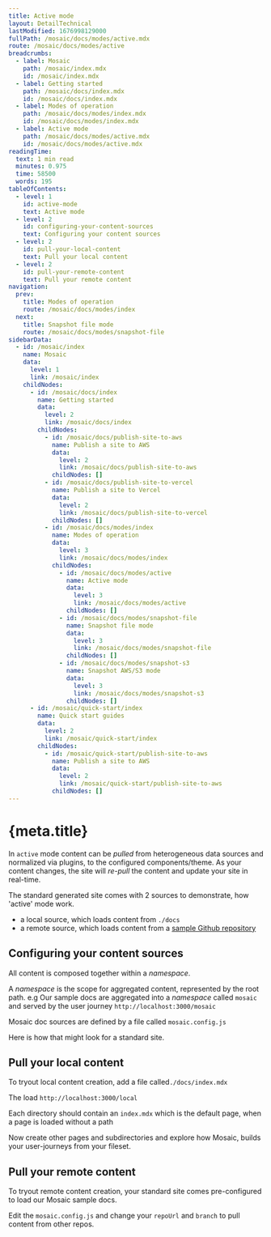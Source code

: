 ```yaml
---
title: Active mode
layout: DetailTechnical
lastModified: 1676998129000
fullPath: /mosaic/docs/modes/active.mdx
route: /mosaic/docs/modes/active
breadcrumbs:
  - label: Mosaic
    path: /mosaic/index.mdx
    id: /mosaic/index.mdx
  - label: Getting started
    path: /mosaic/docs/index.mdx
    id: /mosaic/docs/index.mdx
  - label: Modes of operation
    path: /mosaic/docs/modes/index.mdx
    id: /mosaic/docs/modes/index.mdx
  - label: Active mode
    path: /mosaic/docs/modes/active.mdx
    id: /mosaic/docs/modes/active.mdx
readingTime:
  text: 1 min read
  minutes: 0.975
  time: 58500
  words: 195
tableOfContents:
  - level: 1
    id: active-mode
    text: Active mode
  - level: 2
    id: configuring-your-content-sources
    text: Configuring your content sources
  - level: 2
    id: pull-your-local-content
    text: Pull your local content
  - level: 2
    id: pull-your-remote-content
    text: Pull your remote content
navigation:
  prev:
    title: Modes of operation
    route: /mosaic/docs/modes/index
  next:
    title: Snapshot file mode
    route: /mosaic/docs/modes/snapshot-file
sidebarData:
  - id: /mosaic/index
    name: Mosaic
    data:
      level: 1
      link: /mosaic/index
    childNodes:
      - id: /mosaic/docs/index
        name: Getting started
        data:
          level: 2
          link: /mosaic/docs/index
        childNodes:
          - id: /mosaic/docs/publish-site-to-aws
            name: Publish a site to AWS
            data:
              level: 2
              link: /mosaic/docs/publish-site-to-aws
            childNodes: []
          - id: /mosaic/docs/publish-site-to-vercel
            name: Publish a site to Vercel
            data:
              level: 2
              link: /mosaic/docs/publish-site-to-vercel
            childNodes: []
          - id: /mosaic/docs/modes/index
            name: Modes of operation
            data:
              level: 3
              link: /mosaic/docs/modes/index
            childNodes:
              - id: /mosaic/docs/modes/active
                name: Active mode
                data:
                  level: 3
                  link: /mosaic/docs/modes/active
                childNodes: []
              - id: /mosaic/docs/modes/snapshot-file
                name: Snapshot file mode
                data:
                  level: 3
                  link: /mosaic/docs/modes/snapshot-file
                childNodes: []
              - id: /mosaic/docs/modes/snapshot-s3
                name: Snapshot AWS/S3 mode
                data:
                  level: 3
                  link: /mosaic/docs/modes/snapshot-s3
                childNodes: []
      - id: /mosaic/quick-start/index
        name: Quick start guides
        data:
          level: 2
          link: /mosaic/quick-start/index
        childNodes:
          - id: /mosaic/quick-start/publish-site-to-aws
            name: Publish a site to AWS
            data:
              level: 2
              link: /mosaic/quick-start/publish-site-to-aws
            childNodes: []
---
```


# {meta.title}

In `active` mode content can be _pulled_ from heterogeneous data sources and normalized via plugins, to the configured components/theme.
As your content changes, the site will _re-pull_ the content and update your site in real-time.

The standard generated site comes with 2 sources to demonstrate, how 'active' mode work.

- a local source, which loads content from `./docs`
- a remote source, which loads content from a [sample Github repository](https://github.com/jpmorganchase/mosaic/tree/main/docs)

## Configuring your content sources

All content is composed together within a _namespace_.

A _namespace_ is the scope for aggregated content, represented by the root path.
e.g Our sample docs are aggregated into a _namespace_ called `mosaic` and served by the user journey `http://localhost:3000/mosaic`

Mosaic doc sources are defined by a file called `mosaic.config.js`

Here is how that might look for a standard site.

## Pull your local content

To tryout local content creation, add a file called`./docs/index.mdx`

The load `http://localhost:3000/local`

Each directory should contain an `index.mdx` which is the default page, when a page is loaded without a path

Now create other pages and subdirectories and explore how Mosaic, builds your user-journeys from your fileset.

## Pull your remote content

To tryout remote content creation, your standard site comes pre-configured to load our Mosaic sample docs.

Edit the `mosaic.config.js` and change your `repoUrl` and `branch` to pull content from other repos.
